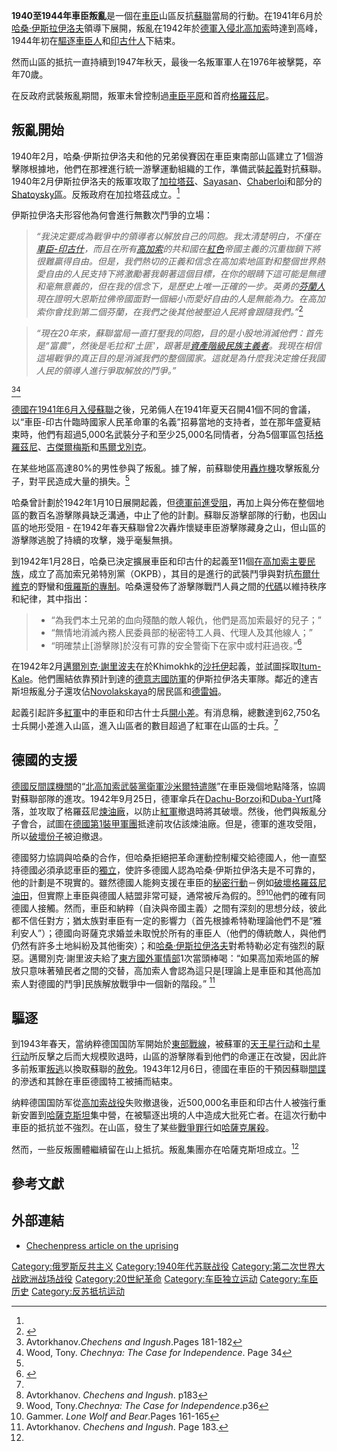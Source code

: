 {{noteTA
|G1=Military
|G2=Shipname
|G3=地名
}}
{{Infobox Military Conflict
|conflict=1940至1944年車臣叛亂
|partof=[[第二次世界大戰|第二次世界大戰]]
|date=1940年2月 - 1944年2月23日
|place={{USSR}}[[車臣-印古什蘇維埃社會主義自治共和國|車臣-印古什蘇維埃社會主義自治共和國]]
|result=蘇聯獲勝，[[扁豆行動|扁豆行動]]
|combatant1=[[車臣人|車臣]]、[[印古什人|印古什]]及其他山區叛亂者<br>{{flag|Nazi Germany|name=纳粹德国}}傘兵
|combatant2={{flag|Soviet Union|1936|size=25px}}（[[內務人民委員部|內務人民委員部]]，[[蘇聯第58軍團|蘇聯第58軍團]]）
|commander1={{link-en|哈桑·伊斯拉伊洛夫|Hasan Israilov}}{{KIA}}<br>{{link-en|邁爾別克·謝里波夫|Mairbek Sheripov}}{{KIA}}
|commander2= {{link-en|瓦西里·霍緬科|Vasily Khomenko}}{{KIA}}
|strength1= 5,000人 （1941年11月）<br>6,540人-18,000人 （1943年2月）<ref name="Chechevitsa">{{ru icon}} [http://www.gzt.ru/politics/2004/02/27/050000.html Операция "Чечевица" ] {{Wayback|url=http://www.gzt.ru/politics/2004/02/27/050000.html |date=20071219003521 }}</ref><br> 數十名德軍<ref name="Abramyan">{{ru_icon}} Эдуард Абрамян. Кавказцы в Абвере. М. "Яуза", 2006</ref><ref name="Avtor">{{ru_icon}} [http://www.hro.org/editions/karta/nr9/avt1.htm Александр УРАЛОВ (А. АВТОРХАНОВ). Убийство чечено-ингушского народа. Народоубийство в СССР] {{Wayback|url=http://www.hro.org/editions/karta/nr9/avt1.htm |date=20080527103905 }}</ref>
|strength2=110,000人 （[[扁豆行動|“扁豆”行動]]）
|casualties1=最少4,368人陣亡 （戰鬥人員）<ref name="Abramyan"/>
|casualties2=12,000人陣亡<ref name="Avtor"/>
}}
{{Campaignbox Axis-Soviet War}}
{{Campaignbox 車臣－俄羅斯衝突}}

'''1940至1944年車臣叛亂'''是一個在[[車臣|車臣]]山區反抗[[蘇聯|蘇聯]]當局的行動。在1941年6月於[[哈桑·伊斯拉伊洛夫|哈桑·伊斯拉伊洛夫]]領導下展開，叛亂在1942年於[[高加索戰役|德軍入侵北高加索]]時達到高峰，1944年初在[[扁豆行動_(高加索)|驅逐]][[車臣人|車臣人]]和[[印古什人|印古什人]]下結束。

然而山區的抵抗一直持續到1947年秋天，最後一名叛軍軍人在1976年被擊斃，卒年70歲。

在反政府武裝叛亂期間，叛軍未曾控制過[[車臣平原|車臣平原]]和首府[[格羅茲尼|格羅茲尼]]。

==叛亂開始==
1940年2月，哈桑·伊斯拉伊洛夫和他的兄弟侯賽因在車臣東南部山區建立了1個游擊隊根據地，他們在那裡進行統一游擊運動組織的工作，準備武裝[[起義|起義]]對抗蘇聯。1940年2月伊斯拉伊洛夫的叛軍攻取了[[加拉塔茲|加拉塔茲]]、[[Sayasan|Sayasan]]、[[Chaberloi|Chaberloi]]和部分的[[Shatoysky區|Shatoysky區]]。反叛政府在加拉塔茲成立。<ref name="Avtor"/>

伊斯拉伊洛夫形容他為何會進行無數次鬥爭的立場：
<blockquote>
''“我決定要成為戰爭中的領導者以解放自己的同胞。我太清楚明白，不僅在[[車臣-印古什蘇維埃社會主義自治共和國|車臣-印古什]]，而且在所有[[高加索|高加索]]的共和國在[[共產主義|紅色]]帝國主義的沉重枷鎖下將很難贏得自由。但是，我們熱切的正義和信念在高加索地區對和整個世界熱愛自由的人民支持下將激勵著我朝著這個目標，在你的眼睛下這可能是無禮和毫無意義的，但在我的信念下，是歷史上唯一正確的一步。英勇的[[芬蘭人|芬蘭人]]現在證明大恩斯拉佛帝國面對一個細小而愛好自由的人是無能為力。在高加索你會找到第二個芬蘭，在我們之後其他被壓迫人民將會跟隨我們。”''<ref name="history.neu.edu">{{cite web |url=http://www.history.neu.edu/fac/burds/Burds-FifthColumnists.pdf |title=存档副本 |accessdate=2009-11-21 |deadurl=yes |archiveurl=https://web.archive.org/web/20101116145625/http://www.history.neu.edu/fac/burds/Burds-FifthColumnists.pdf |archivedate=2010-11-16 }}</ref>
</blockquote>
<blockquote>
''“現在20年來，蘇聯當局一直打壓我的同胞，目的是小股地消滅他們：首先是“富農”，然後是毛拉和'土匪'，跟著是[[資產階級民族主義|資產階級民族主義者]]。我現在相信這場戰爭的真正目的是消滅我們的整個國家。這就是為什麼我決定擔任我國人民的領導人進行爭取解放的鬥爭。”''
</blockquote>
<ref>Avtorkhanov.''Chechens and Ingush''.Pages 181-182</ref><ref>Wood, Tony. ''Chechnya: The Case for Independence''. Page 34</ref>

[[巴巴羅薩行動|德國在1941年6月入侵蘇聯]]之後，兄弟倆人在1941年夏天召開41個不同的會議，以“車臣-印古什臨時國家人民革命軍的名義”招募當地的支持者，並在那年盛夏結束時，他們有超過5,000名武裝分子和至少25,000名同情者，分為5個軍區包括[[格羅茲尼|格羅茲尼]]、[[古傑爾梅斯|古傑爾梅斯]]和[[馬爾戈別克|馬爾戈別克]]。

在某些地區高達80%的男性參與了叛亂。據了解，前蘇聯使用[[轟炸機|轟炸機]]攻擊叛亂分子，對平民造成大量的損失。<ref name="Avtor"/>

哈桑曾計劃於1942年1月10日展開起義，但[[高加索戰役|德軍前進受阻]]，再加上與分佈在整個地區的數百名游擊隊員缺乏溝通，中止了他的計劃。蘇聯反游擊部隊的行動，也因山區的地形受阻 - 在1942年春天蘇聯曾2次轟炸懷疑車臣游擊隊藏身之山，但山區的游擊隊逃脫了持續的攻擊，幾乎毫髮無損。

到1942年1月28日，哈桑已決定擴展車臣和印古什的起義至11個[[高加索民族|在高加索主要民族]]，成立了高加索兄弟特別黨（OKPB），其目的是進行的武裝鬥爭與對抗[[布爾什維克|布爾什維克]]的野蠻和[[俄羅斯的專制|俄羅斯的專制]]。哈桑還發佈了游擊隊戰鬥人員之間的[[代碼|代碼]]以維持秩序和紀律，其中指出：

<blockquote>
*“為我們本土兄弟的血向殘酷的敵人報仇，他們是高加索最好的兒子；”
*“無情地消滅內務人民委員部的秘密特工人員、代理人及其他線人；”
*“明確禁止[游擊隊]於沒有可靠的安全警衛下在家中或村莊過夜。”<ref>{{cite web |title=Jeffrey Burds. The Soviet War against ‘Fifth Columnists’:The Case of Chechnya, 1942–4 |url=http://www.history.neu.edu/fac/burds/Burds-FifthColumnists.pdf |work= |archiveurl=https://www.webcitation.org/5jWeINeYx?url=http://www.history.neu.edu/fac/burds/Burds-FifthColumnists.pdf |archivedate=2009-09-04 |deadurl=yes |accessdate=2009-08-24 }}</ref>
</blockquote>

在1942年2月[[邁爾別克·謝里波夫|邁爾別克·謝里波夫]]在於Khimokhk的[[沙托伊|沙托伊]]起義，並試圖採取[[Itum-Kale|Itum-Kale]]。他們團結依靠預計到達的[[德意志國防軍|德意志國防軍]]的伊斯拉伊洛夫軍隊。鄰近的達吉斯坦叛亂分子還攻佔[[Novolakskaya|Novolakskaya]]的居民區和[[德雷姆|德雷姆]]。

起義引起許多[[紅軍|紅軍]]中的車臣和印古什士兵[[開小差|開小差]]。有消息稱，總數達到62,750名士兵開小差進入山區，進入山區者的數目超過了紅軍在山區的士兵。<ref name="Abramyan"/>

==德國的支援==
[[德國反間諜機關|德國反間諜機關]]的“[[沙米爾行動|北高加索武裝黨衛軍沙米爾特遣隊]]”在車臣幾個地點降落，協調對蘇聯部隊的進攻。1942年9月25日，德軍傘兵在[[Dachu-Borzoi|Dachu-Borzoi]]和[[Duba-Yurt|Duba-Yurt]]降落，並攻取了格羅茲尼[[煉油廠|煉油廠]]，以防止[[紅軍|紅軍]]撤退時將其破壞。然後，他們與叛亂分子會合，試圖在[[德國第1裝甲軍團|德國第1裝甲軍團]]抵達前攻佔該煉油廠。但是，德軍的進攻受阻，所以[[破壞|破壞份子]]被迫撤退。

德國努力協調與哈桑的合作，但哈桑拒絕把革命運動控制權交給德國人，他一直堅持德國必須承認車臣的[[獨立|獨立]]，使許多德國人認為哈桑·伊斯拉伊洛夫是不可靠的，他的計劃是不現實的。雖然德國人能夠支援在車臣的[[秘密行動|秘密行動]]－例如[[破壞|破壞]][[格羅茲尼|格羅茲尼]][[油田|油田]]，但實際上車臣與德國人結盟非常可疑，通常被斥為假的。<ref>Avtorkhanov. ''Chechens and Ingush''. p183</ref><ref>Wood, Tony.''Chechnya: The Case for Independence''.p36</ref><ref>Gammer. ''Lone Wolf and Bear''.Pages 161-165</ref>他們的確有同德國人接觸。然而，車臣和納粹（自決與帝國主義）之間有深刻的思想分歧，彼此都不信任對方；猶太族對車臣有一定的影響力（首先根據希特勒理論他們不是“雅利安人”）；德國向哥薩克求婚並未取悅於所有的車臣人（他們的傳統敵人，與他們仍然有許多土地糾紛及其他衝突）；和[[哈桑·伊斯拉伊洛夫|哈桑·伊斯拉伊洛夫]]對希特勒必定有強烈的厭惡。邁爾別克·謝里波夫給了[[東方國外軍情部|東方國外軍情部]]1次當頭棒喝：“如果高加索地區的解放只意味著殖民者之間的交替，高加索人會認為這只是[理論上是車臣和其他高加索人對德國的鬥爭]民族解放戰爭中一個新的階段。” <ref>Avtorkhanov. ''Chechens and Ingush''. Page 183.</ref>

==驅逐==
{{Main|扁豆行動}}
到1943年春天，當纳粹德国国防军開始於[[蘇德戰爭|東部戰線]]，被蘇軍的[[天王星行动|天王星行动]]和[[土星行动|土星行动]]所反擊之后而大规模败退時，山區的游擊隊看到他們的命運正在改變，因此許多前叛軍[[叛逃|叛逃]]以換取蘇聯的[[赦免|赦免]]。1943年12月6日，德國在車臣的干預因蘇聯[[間諜|間諜]]的滲透和其餘在車臣德國特工被捕而結束。

纳粹德国国防军從[[高加索战役|高加索战役]]失败撤退後，近500,000名車臣和印古什人被強行重新安置到[[哈薩克斯坦|哈薩克斯坦]]集中營，在被驅逐出境的人中造成大批死亡者。在這次行動中車臣的抵抗並不強烈。在山區，發生了某些[[戰爭罪行|戰爭罪行]]如[[哈薩克屠殺|哈薩克屠殺]]。

然而，一些反叛團體繼續留在山上抵抗。叛亂集團亦在哈薩克斯坦成立。<ref name="Abramyan"/>

==參考文獻==
<references/>

==外部連結==
*{{ru icon}} [https://web.archive.org/web/20080313025008/http://www.chechenpress.info/events/2006/10/26/02.shtml Chechenpress article on the uprising]

{{車臣}}

[[Category:俄罗斯反共主义|Category:俄罗斯反共主义]]
[[Category:1940年代苏联战役|Category:1940年代苏联战役]]
[[Category:第二次世界大战欧洲战场战役|Category:第二次世界大战欧洲战场战役]]
[[Category:20世紀革命|Category:20世紀革命]]
[[Category:车臣独立运动|Category:车臣独立运动]]
[[Category:车臣历史|Category:车臣历史]]
[[Category:反苏抵抗运动|Category:反苏抵抗运动]]
